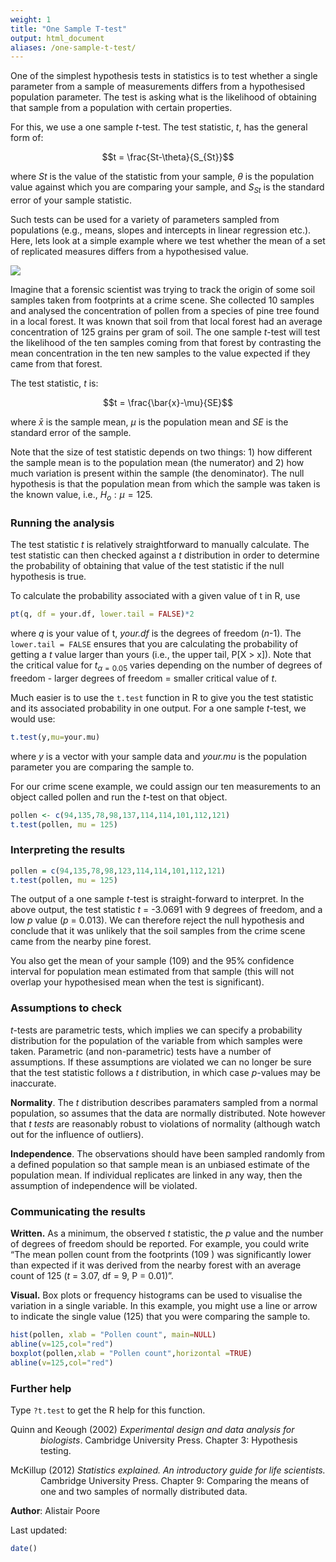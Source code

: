 ```yaml
---
weight: 1
title: "One Sample T-test"
output: html_document
aliases: /one-sample-t-test/
---
```


One of the simplest hypothesis tests in statistics is to test whether a single parameter from a sample of measurements differs from a hypothesised population parameter. The test is asking what is the likelihood of obtaining that sample from a population with certain properties.

For this, we use a one sample *t*-test. The test statistic, *t*, has the general form of:

$$t = \frac{St-\theta}{S_{St}}$$

where *St* is the value of the statistic from your sample, $\theta$ is the population value against which you are comparing your sample, and $S_{St}$ is the standard error of your sample statistic.

Such tests can be used for a variety of parameters sampled from populations (e.g., means, slopes and intercepts in linear regression etc.). Here, lets look at a simple example where we test whether the mean of a set of replicated measures differs from a hypothesised value.

![](One_sample_t_test_image.png)

Imagine that a forensic scientist was trying to track the origin of some soil samples taken from footprints at a crime scene. She collected 10 samples and analysed the concentration of pollen from a species of pine tree found in a local forest. It was known that soil from that local forest had an average concentration of 125 grains per gram of soil. The one sample *t*-test will test the likelihood of the ten samples coming from that forest by contrasting the mean concentration in the ten new samples to the value expected if they came from that forest.

The test statistic, *t* is:

$$t = \frac{\bar{x}-\mu}{SE}$$

where $\bar{x}$ is the sample mean, $\mu$ is the population mean and *SE* is the standard error of the sample.

Note that the size of test statistic depends on two things: 1) how different the sample mean is to the population mean (the numerator) and 2) how much variation is present within the sample (the denominator). The null hypothesis is that the population mean from which the sample was taken is the known value, i.e., $H_o: \mu=125$.
  

### Running the analysis
 
The test statistic *t* is relatively straightforward to manually calculate. The test statistic can then checked against a *t* distribution in order to determine the probability of obtaining that value of the test statistic if the null hypothesis is true.

To calculate the probability associated with a given value of t in R, use

```r
pt(q, df = your.df, lower.tail = FALSE)*2
```

where *q* is your value of t, *your.df* is the degrees of freedom (*n*-1). The `lower.tail = FALSE` ensures that you are calculating the probability of getting a *t* value larger than yours (i.e., the upper tail, P[X > x]). Note that the critical value for $t_{\alpha = 0.05}$ varies depending on the number of degrees of freedom - larger degrees of freedom = smaller critical value of *t*.

Much easier is to use the `t.test` function in R to give you the test statistic and its associated probability in one output. For a one sample *t*-test, we would use: 


```r
t.test(y,mu=your.mu)
```

where *y* is a vector with your sample data and *your.mu* is the population parameter you are comparing the sample to.

For our crime scene example, we could assign our ten measurements to an object called pollen and run the *t*-test on that object.

```r
pollen <- c(94,135,78,98,137,114,114,101,112,121)
t.test(pollen, mu = 125)
```
  

### Interpreting the results
 
```r
pollen = c(94,135,78,98,123,114,114,101,112,121)
t.test(pollen, mu = 125)
```

The output of a one sample *t*-test is straight-forward to interpret. In the above output, the test statistic *t* = -3.0691 with 9 degrees of freedom, and a low *p* value (*p* = 0.013). We can therefore reject the null hypothesis and conclude that it was unlikely that the soil samples from the crime scene came from the nearby pine forest.

You also get the mean of your sample (109) and the 95% confidence interval for population mean estimated from that sample (this will not overlap your hypothesised mean when the test is significant).
  

### Assumptions to check       
 
*t*-tests are parametric tests, which implies we can specify a probability distribution for the population of the variable from which samples were taken. Parametric (and non-parametric) tests have a number of assumptions. If these assumptions are violated we can no longer be sure that the test statistic follows a *t* distribution, in which case *p*-values may be inaccurate.   

**Normality**. The *t* distribution describes paramaters sampled from a normal population, so assumes that the data are normally distributed. Note however that *t tests* are reasonably robust to violations of normality (although watch out for the influence of outliers).  

**Independence**. The observations should have been sampled randomly from a defined population so that sample mean is an unbiased estimate of the population mean. If individual replicates are linked in any way, then the assumption of independence will be violated.
  

### Communicating the results
 
**Written.** As a minimum, the observed *t* statistic, the *p* value and the number of degrees of freedom should be reported. For example, you could write "The mean pollen count from the footprints (109 ) was significantly lower than expected if it was derived from the nearby forest with an average count of 125 (*t* = 3.07, df = 9, P = 0.01)". 

**Visual.** Box plots or frequency histograms can be used to visualise the variation in a single variable. In this example, you might use a line or arrow to indicate the single value (125) that you were comparing the sample to.

```r
hist(pollen, xlab = "Pollen count", main=NULL)
abline(v=125,col="red")
boxplot(pollen,xlab = "Pollen count",horizontal =TRUE)
abline(v=125,col="red")
```
  

### Further help
 
Type `?t.test` to get the R help for this function. 

<p style="margin-left:.5in;text-indent:-.5in">Quinn and Keough (2002) *Experimental design and data analysis for biologists*. Cambridge University Press. Chapter 3: Hypothesis testing.</p>

<p style="margin-left:.5in;text-indent:-.5in">McKillup (2012) *Statistics explained. An introductory guide for life scientists.* Cambridge University Press. Chapter 9: Comparing the means of one and two samples of normally distributed data.</p>
  

**Author**: Alistair Poore
 
Last updated:
```r
date()
```
